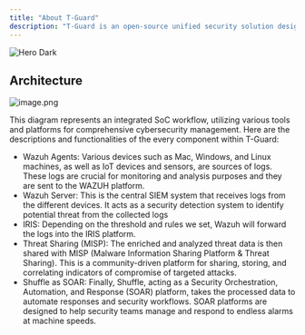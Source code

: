 ```yaml
---
title: "About T-Guard"
description: "T-Guard is an open-source unified security solution designed to enhance organizational cybersecurity through a cohesive process of monitoring network activities across various devices, analyzing and enriching security events using various tools for further threat analysis. It integrates with threat intelligence sharing and leverages a SOAR platform to automate the incident response workflow, creating a streamlined and efficient defense ecosystem against cyber threats."
---
```


<img
  className="hidden dark:block"
  src="/images/hero-dark.png"
  alt="Hero Dark"
/>

## Architecture

![image.png](/images/image.png)

This diagram represents an integrated SoC workflow, utilizing various tools and platforms for comprehensive cybersecurity management. Here are the descriptions and functionalities of the every component within T-Guard:

- Wazuh Agents: Various devices such as Mac, Windows, and Linux machines, as well as IoT devices and sensors, are sources of logs. These logs are crucial for monitoring and analysis purposes and they are sent to the WAZUH platform.
- Wazuh Server: This is the central SIEM system that receives logs from the different devices. It acts as a security detection system to identify potential threat from the collected logs
- IRIS: Depending on the threshold and rules we set, Wazuh will forward the logs into the IRIS platform.
- Threat Sharing (MISP): The enriched and analyzed threat data is then shared with MISP (Malware Information Sharing Platform & Threat Sharing). This is a community-driven platform for sharing, storing, and correlating indicators of compromise of targeted attacks.
- Shuffle as SOAR: Finally, Shuffle, acting as a Security Orchestration, Automation, and Response (SOAR) platform, takes the processed data to automate responses and security workflows. SOAR platforms are designed to help security teams manage and respond to endless alarms at machine speeds.